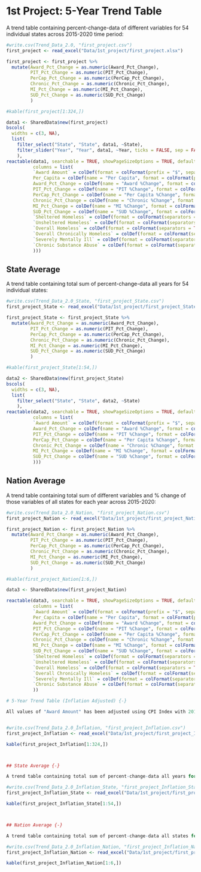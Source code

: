 # 1st Project: 5-Year Trend Table {-}

A trend table containing percent-change-data of different variables for 54 individual states across 2015-2020 time period:

```r
#write.csv(Trend_Data_2.0, "first_project.csv")
first_project <- read_excel("Data/1st_project/first_project.xlsx")

first_project <- first_project %>%
  mutate(Award_Pct_Change = as.numeric(Award_Pct_Change),
         PIT_Pct_Change = as.numeric(PIT_Pct_Change),
         PerCap_Pct_Change = as.numeric(PerCap_Pct_Change),
         Chronic_Pct_Change = as.numeric(Chronic_Pct_Change),
         MI_Pct_Change = as.numeric(MI_Pct_Change),
         SUD_Pct_Change = as.numeric(SUD_Pct_Change)
         )

#kable(first_project[1:324,])

data1 <- SharedData$new(first_project)
bscols(
  widths = c(3, NA),
  list(
    filter_select("State", "State", data1, ~State),
    filter_slider("Year", "Year", data1, ~Year, ticks = FALSE, sep = FALSE)
    ),
reactable(data1, searchable = TRUE, showPageSizeOptions = TRUE, defaultPageSize = 10, highlight = TRUE, bordered = TRUE, height = 700,
          columns = list(
          `Award Amount` = colDef(format = colFormat(prefix = "$", separators = TRUE)),
          Per_Capita = colDef(name = "Per Capita", format = colFormat(prefix = "$", separators = TRUE, digits = 2)),
          Award_Pct_Change = colDef(name = "Award %Change", format = colFormat(suffix = "%", separators = TRUE, digits = 2)),
          PIT_Pct_Change = colDef(name = "PIT %Change", format = colFormat(suffix = "%", separators = TRUE, digits = 2)),
          PerCap_Pct_Change = colDef(name = "Per Capita %Change", format = colFormat(suffix = "%", separators = TRUE, digits = 2)),
          Chronic_Pct_Change = colDef(name = "Chronic %Change", format = colFormat(suffix = "%", separators = TRUE, digits = 2)),
          MI_Pct_Change = colDef(name = "MI %Change", format = colFormat(suffix = "%", separators = TRUE, digits = 2)),
          SUD_Pct_Change = colDef(name = "SUD %Change", format = colFormat(suffix = "%", separators = TRUE, digits = 2)),
          `Sheltered Homeless` = colDef(format = colFormat(separators = TRUE)),
          `Unsheltered Homeless` = colDef(format = colFormat(separators = TRUE)),
          `Overall Homeless` = colDef(format = colFormat(separators = TRUE)),
          `Overall Chronically Homeless` = colDef(format = colFormat(separators = TRUE)),
          `Severely Mentally Ill` = colDef(format = colFormat(separators = TRUE)),
          `Chronic Substance Abuse` = colDef(format = colFormat(separators = TRUE))
          )))
```


## State Average {-}

A trend table containing total sum of percent-change-data all years for 54 individual states:

```r
#write.csv(Trend_Data_2.0_State, "first_project_State.csv")
first_project_State <- read_excel("Data/1st_project/first_project_State.xlsx")

first_project_State <- first_project_State %>%
  mutate(Award_Pct_Change = as.numeric(Award_Pct_Change),
         PIT_Pct_Change = as.numeric(PIT_Pct_Change),
         PerCap_Pct_Change = as.numeric(PerCap_Pct_Change),
         Chronic_Pct_Change = as.numeric(Chronic_Pct_Change),
         MI_Pct_Change = as.numeric(MI_Pct_Change),
         SUD_Pct_Change = as.numeric(SUD_Pct_Change)
         )

#kable(first_project_State[1:54,])

data2 <- SharedData$new(first_project_State)
bscols(
  widths = c(3, NA),
  list(
    filter_select("State", "State", data2, ~State)
    ),
reactable(data2, searchable = TRUE, showPageSizeOptions = TRUE, defaultPageSize = 10, highlight = TRUE, bordered = TRUE, height = 500,
          columns = list(
          `Award Amount` = colDef(format = colFormat(prefix = "$", separators = TRUE)),
          Award_Pct_Change = colDef(name = "Award %Change", format = colFormat(suffix = "%", separators = TRUE, digits = 2)),
          PIT_Pct_Change = colDef(name = "PIT %Change", format = colFormat(suffix = "%", separators = TRUE, digits = 2)),
          PerCap_Pct_Change = colDef(name = "Per Capita %Change", format = colFormat(suffix = "%", separators = TRUE, digits = 2)),
          Chronic_Pct_Change = colDef(name = "Chronic %Change", format = colFormat(suffix = "%", separators = TRUE, digits = 2)),
          MI_Pct_Change = colDef(name = "MI %Change", format = colFormat(suffix = "%", separators = TRUE, digits = 2)),
          SUD_Pct_Change = colDef(name = "SUD %Change", format = colFormat(suffix = "%", separators = TRUE, digits = 2))
          )))
```


## Nation Average {-}

A trend table containing total sum of different variables and % change of those variables of all states for each year across 2015-2020:

```r
#write.csv(Trend_Data_2.0_Nation, "first_project_Nation.csv")
first_project_Nation <- read_excel("Data/1st_project/first_project_Nation.xlsx")

first_project_Nation <- first_project_Nation %>%
  mutate(Award_Pct_Change = as.numeric(Award_Pct_Change),
         PIT_Pct_Change = as.numeric(PIT_Pct_Change),
         PerCap_Pct_Change = as.numeric(PerCap_Pct_Change),
         Chronic_Pct_Change = as.numeric(Chronic_Pct_Change),
         MI_Pct_Change = as.numeric(MI_Pct_Change),
         SUD_Pct_Change = as.numeric(SUD_Pct_Change)
         )

#kable(first_project_Nation[1:6,])

data3 <- SharedData$new(first_project_Nation)

reactable(data3, searchable = TRUE, showPageSizeOptions = TRUE, defaultPageSize = 10, highlight = TRUE, bordered = TRUE,
          columns = list(
          `Award Amount` = colDef(format = colFormat(prefix = "$", separators = TRUE)),
          Per_Capita = colDef(name = "Per Capita", format = colFormat(prefix = "$", separators = TRUE, digits = 2)),
          Award_Pct_Change = colDef(name = "Award %Change", format = colFormat(suffix = "%", separators = TRUE, digits = 2)),
          PIT_Pct_Change = colDef(name = "PIT %Change", format = colFormat(suffix = "%", separators = TRUE, digits = 2)),
          PerCap_Pct_Change = colDef(name = "Per Capita %Change", format = colFormat(suffix = "%", separators = TRUE, digits = 2)),
          Chronic_Pct_Change = colDef(name = "Chronic %Change", format = colFormat(suffix = "%", separators = TRUE, digits = 2)),
          MI_Pct_Change = colDef(name = "MI %Change", format = colFormat(suffix = "%", separators = TRUE, digits = 2)),
          SUD_Pct_Change = colDef(name = "SUD %Change", format = colFormat(suffix = "%", separators = TRUE, digits = 2)),
          `Sheltered Homeless` = colDef(format = colFormat(separators = TRUE)),
          `Unsheltered Homeless` = colDef(format = colFormat(separators = TRUE)),
          `Overall Homeless` = colDef(format = colFormat(separators = TRUE)),
          `Overall Chronically Homeless` = colDef(format = colFormat(separators = TRUE)),
          `Severely Mentally Ill` = colDef(format = colFormat(separators = TRUE)),
          `Chronic Substance Abuse` = colDef(format = colFormat(separators = TRUE))
          ))
```




```r

# 5-Year Trend Table (Inflation Adjusted) {-}

All values of "Award Amount" has been adjusted using CPI Index with 2015 as the base-year dollar value. This change will also influence the "Per Capita" column. A trend table containing percent-change-data for 54 individual states across 2015-2020 time period:


#write.csv(Trend_Data_2.0_Înflation, "first_project_Inflation.csv")
first_project_Inflation <- read_excel("Data/1st_project/first_project_Inflation.xlsx")

kable(first_project_Inflation[1:324,])



## State Average {-}

A trend table containing total sum of percent-change-data all years for 54 individual states:

#write.csv(Trend_Data_2.0_Inflation_State, "first_project_Inflation_State.csv")
first_project_Inflation_State <- read_excel("Data/1st_project/first_project_Inflation_State.xlsx")

kable(first_project_Inflation_State[1:54,])



## Nation Average {-}

A trend table containing total sum of percent-change-data all states for each year across 2015-2020:

#write.csv(Trend_Data_2.0_Inflation_Nation, "first_project_Inflation_Nation.csv")
first_project_Inflation_Nation <- read_excel("Data/1st_project/first_project_Inflation_Nation.xlsx")

kable(first_project_Inflation_Nation[1:6,])


```



